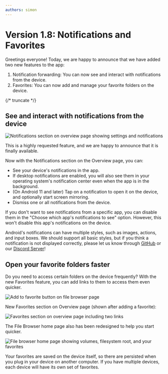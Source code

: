```yaml
---
authors: simon
---
```


# Version 1.8: Notifications and Favorites

Greetings everyone! Today, we are happy to announce that we have added two new features to the app:

1. Notification forwarding: You can now see and interact with notifications from the device.
2. Favorites: You can now add and manage your favorite folders on the device.

{/* truncate */}

## See and interact with notifications from the device

![Notifications section on overview page showing settings and notifications](notifications.png)

This is a highly requested feature, and we are happy to announce that it is finally available.

Now with the Notifications section on the Overview page, you can:

* See your device's notifications in the app.
* If desktop notifications are enabled, you will also see them in your operating system's notification center even when the app is in the background.
* (On Android 11 and later) Tap on a notification to open it on the device, and optionally start screen mirroring.
* Dismiss one or all notifications from the device.

If you don't want to see notifications from a specific app, you can disable them in the "Choose which app's notifications to see" option. However, this won't disable this app's notifications on the device.

Android's notifications can have multiple styles, such as images, actions, and input boxes. We should support all basic styles, but if you think a notification is not displayed correctly, please let us know through [GitHub](https://github.com/tango-adb/feedback/issues) or our [Discord Server](https://discord.gg/26k3ttC2PN)!

## Open your favorite folders faster

Do you need to access certain folders on the device frequently? With the new Favorites feature, you can add links to them to access them even quicker.

![Add to favorite button on file browser page](add-favorite.png)

New Favorites section on Overview page (shown after adding a favorite):

![Favorites section on overview page including two links](overview-favorites.png)

The File Browser home page also has been redesigned to help you start quicker.

![File browser home page showing volumes, filesystem root, and your favorites](file-browser-home.png)

Your favorites are saved on the device itself, so there are persisted when you plug in your device on another computer. If you have multiple devices, each device will have its own set of favorites.
